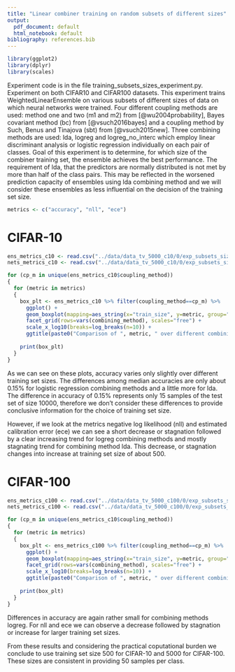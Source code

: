 ```yaml
---
title: "Linear combiner training on random subsets of different sizes"
output:
  pdf_document: default
  html_notebook: default
bibliography: references.bib
---
```


```r
library(ggplot2)
library(dplyr)
library(scales)
```

Experiment code is in the file training_subsets_sizes_experiment.py.
Experiment on both CIFAR10 and CIFAR100 datasets.
This experiment trains WeightedLinearEnsemble on various subsets of different sizes of data on which neural networks were trained.
Four different coupling methods are used: method one and two (m1 and m2) from [@wu2004probability], Bayes covariant method (bc) from [@vsuch2016bayes]
and a coupling method by Such, Benus and Tinajova (sbt) from [@vsuch2015new].
Three combining methods are used: lda, logreg and logreg_no_interc which employ linear discriminant analysis or logistic regression
individually on each pair of classes.
Goal of this experiment is to determine, for which size of the combiner training set, the ensemble achieves the best performance.
The requirement of lda, that the predictors are normally distributed is not met by more than half of the class pairs.
This may be reflected in the worsened prediction capacity of ensembles using lda combining method and we will consider these ensembles as less influential on the decision of the training set size.


```r
metrics <- c("accuracy", "nll", "ece")
```

# CIFAR-10
```r
ens_metrics_c10 <- read.csv("../data/data_tv_5000_c10/0/exp_subsets_sizes_train_outputs/ens_metrics.csv", stringsAsFactors=TRUE)
nets_metrics_c10 <- read.csv("../data/data_tv_5000_c10/0/exp_subsets_sizes_train_outputs/net_metrics.csv", stringsAsFactors=TRUE)
```


```r
for (cp_m in unique(ens_metrics_c10$coupling_method))
{
  for (metric in metrics)
  {
    box_plt <- ens_metrics_c10 %>% filter(coupling_method==cp_m) %>%
      ggplot() +
      geom_boxplot(mapping=aes_string(x="train_size", y=metric, group="train_size")) +
      facet_grid(rows=vars(combining_method), scales="free") +
      scale_x_log10(breaks=log_breaks(n=10)) +
      ggtitle(paste0("Comparison of ", metric, " over different combining methods\n for coupling method ", cp_m))
    
    print(box_plt)
  } 
}
```

As we can see on these plots, accuracy varies only slightly over different training set sizes.
The differences among median accuracies are only about 0.15% for logistic regression combining methods and
a little more for lda. The difference in accuracy of 0.15% represents only 15 samples of the test set of size 10000,
therefore we don't consider these differences to provide conclusive information for the choice of training set size.

However, if we look at the metrics negative log likelihood (nll) and estimated calibration error (ece) we can see
a short decrease or stagnation followed by a clear increasing trend for logreg combining methods and mostly stagnating trend for combining method lda.
This decrease, or stagnation changes into increase at training set size of about 500.


# CIFAR-100
```r
ens_metrics_c100 <- read.csv("../data/data_tv_5000_c100/0/exp_subsets_sizes_train_outputs/ens_metrics.csv", stringsAsFactors=TRUE)
nets_metrics_c100 <- read.csv("../data/data_tv_5000_c100/0/exp_subsets_sizes_train_outputs/net_metrics.csv", stringsAsFactors=TRUE)
```


```r
for (cp_m in unique(ens_metrics_c10$coupling_method))
{
  for (metric in metrics)
  {
    box_plt <- ens_metrics_c100 %>% filter(coupling_method==cp_m) %>%
      ggplot() +
      geom_boxplot(mapping=aes_string(x="train_size", y=metric, group="train_size")) +
      facet_grid(rows=vars(combining_method), scales="free") +
      scale_x_log10(breaks=log_breaks(n=10)) +
      ggtitle(paste0("Comparison of ", metric, " over different combining methods\n for coupling method ", cp_m))
    
    print(box_plt)
  } 
}
```

Differences in accuracy are again rather small for combining methods logreg.
For nll and ece we can observe a decrease followed by stagnation or increase for larger
training set sizes. 

From these results and considering the practical coputational burden
we conclude to use training set size 500 for CIFAR-10 and 5000 for CIFAR-100.
These sizes are consistent in providing 50 samples per class.